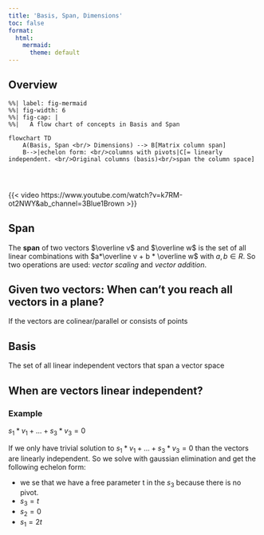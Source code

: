 ```yaml
---
title: 'Basis, Span, Dimensions'
toc: false
format:
  html:
    mermaid:
      theme: default
---
```


## Overview

```mermaid
%%| label: fig-mermaid
%%| fig-width: 6
%%| fig-cap: |
%%|   A flow chart of concepts in Basis and Span 
 
flowchart TD
    A(Basis, Span <br/> Dimensions) --> B[Matrix column span]
    B-->|echelon form: <br/>columns with pivots|C[= linearly independent. <br/>Original columns (basis)<br/>span the column space]
    



```


{{< video https://www.youtube.com/watch?v=k7RM-ot2NWY&ab_channel=3Blue1Brown >}}

## Span

The **span** of two vectors $\overline v$ and $\overline w$ is the set of all linear combinations with $a*\overline v + b * \overline w$ with $a,b \in R$. 
So two operations are used: *vector scaling* and *vector addition*. 



::: {.callout-caution collapse="true"}
## Given two vectors: When can't you reach all vectors in a plane?

If the vectors are colinear/parallel or consists of points
:::


## Basis

:::{.callout-note}
The set of all linear independent vectors that span a vector space
:::


## When are vectors linear independent?

### Example

$s_1*v_1 + ...+ s_3*v_3 = 0$


\begin{pmatrix}

-2 & 1 & 4 & |& 0 \\
6 & 1 & -12 &|& 0 \\
1 & 1 & -2 &| & 0

\end{pmatrix}






If we only have trivial solution to $s_1*v_1 + ...+ s_3*v_3 = 0$ than the vectors are linearly independent.
So we solve with gaussian elimination and get the following echelon form:

\begin{pmatrix}
-2 & 1 & 4 & |& 0 \\
0 & 4 & 0 & | & 0 \\
0 & 0 & 0 & | & 0 
\end{pmatrix}

  - we se that we have a free parameter t in the $s_3$ because there is no pivot.
  - $s_3 = t$
  - $s_2 = 0$
  - $s_1 = 2t$
  